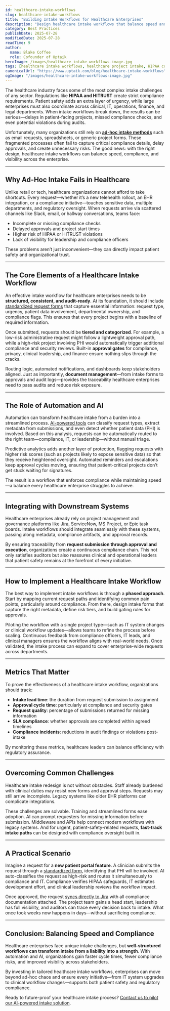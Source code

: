 ```yaml
---
id: healthcare-intake-workflows
slug: healthcare-intake-workflows
title: "Building Intake Workflows for Healthcare Enterprises"
description: "Design healthcare intake workflows that balance speed and compliance. Best practices for HIPAA, HITRUST, and enterprise project intake automation."
category: Best Practices
publishDate: 2025-07-28
modifiedDate: 2025-07-28
readTime: 9
author:
  name: Blake Coffee
  role: Cofounder of Uptaik
heroImage: /images/healthcare-intake-workflows-image.jpg
tags: [healthcare intake workflows, healthcare project intake, HIPAA compliance, HITRUST, EHR integration, healthcare IT projects, patient safety, workflow automation, AI intake automation, healthcare compliance]
canonicalUrl: "https://www.uptaik.com/blog/healthcare-intake-workflows"
ogImage: "/images/healthcare-intake-workflows-image.jpg"
---
```


The healthcare industry faces some of the most complex intake challenges of any sector. Regulations like **HIPAA and HITRUST** create strict compliance requirements. Patient safety adds an extra layer of urgency, while large enterprises must also coordinate across clinical, IT, operations, finance, and legal departments. When intake workflows break down, the results can be serious—delays in patient-facing projects, missed compliance checks, and even potential violations during audits.  

Unfortunately, many organizations still rely on [**ad-hoc intake methods**](/blog/ai-driven-pipelines) such as email requests, spreadsheets, or generic project forms. These fragmented processes often fail to capture critical compliance details, delay approvals, and create unnecessary risks. The good news: with the right design, healthcare intake workflows can balance speed, compliance, and visibility across the enterprise.  

---

## Why Ad-Hoc Intake Fails in Healthcare

Unlike retail or tech, healthcare organizations cannot afford to take shortcuts. Every request—whether it’s a new telehealth rollout, an EHR integration, or a compliance initiative—touches sensitive data, multiple departments, and regulatory oversight. When requests arrive via scattered channels like Slack, email, or hallway conversations, teams face:  

- Incomplete or missing compliance checks  
- Delayed approvals and project start times  
- Higher risk of HIPAA or HITRUST violations  
- Lack of visibility for leadership and compliance officers  

These problems aren’t just inconvenient—they can directly impact patient safety and organizational trust.  

---

## The Core Elements of a Healthcare Intake Workflow

An effective intake workflow for healthcare enterprises needs to be **structured, consistent, and audit-ready**. At its foundation, it should include [standardized request forms](/blog/effective-brief-writing) that capture essential information: request type, urgency, patient data involvement, departmental ownership, and compliance flags. This ensures that every project begins with a baseline of required information.  

Once submitted, requests should be **tiered and categorized**. For example, a low-risk administrative request might follow a lightweight approval path, while a high-risk project involving PHI would automatically trigger additional compliance and security reviews. Built-in **approval gates** for compliance, privacy, clinical leadership, and finance ensure nothing slips through the cracks.  

Routing logic, automated notifications, and dashboards keep stakeholders aligned. Just as importantly, **document management**—from intake forms to approvals and audit logs—provides the traceability healthcare enterprises need to pass audits and reduce risk exposure.  

---

## The Role of Automation and AI

Automation can transform healthcare intake from a burden into a streamlined process. [AI-powered tools](/blog/ai-driven-pipelines) can classify request types, extract metadata from submissions, and even detect whether patient data (PHI) is involved. Based on this analysis, requests can be automatically routed to the right team—compliance, IT, or leadership—without manual triage.  

Predictive analytics adds another layer of protection, flagging requests with higher risk scores (such as projects likely to expose sensitive data) so that they receive heightened oversight. Automated reminders and escalations keep approval cycles moving, ensuring that patient-critical projects don’t get stuck waiting for signatures.  

The result is a workflow that enforces compliance while maintaining speed—a balance every healthcare enterprise struggles to achieve.  

---

## Integrating with Downstream Systems

Healthcare enterprises already rely on project management and governance platforms like [Jira](/blog/jira-automation), ServiceNow, MS Project, or Epic task boards. Intake workflows should integrate seamlessly with these systems, passing along metadata, compliance artifacts, and approval records.  

By ensuring traceability from **request submission through approval and execution**, organizations create a continuous compliance chain. This not only satisfies auditors but also reassures clinical and operational leaders that patient safety remains at the forefront of every initiative.  

---

## How to Implement a Healthcare Intake Workflow

The best way to implement intake workflows is through a **phased approach**. Start by mapping current request paths and identifying common pain points, particularly around compliance. From there, design intake forms that capture the right metadata, define risk tiers, and build gating rules for approvals.  

Piloting the workflow with a single project type—such as IT system changes or clinical workflow updates—allows teams to refine the process before scaling. Continuous feedback from compliance officers, IT leads, and clinical managers ensures the workflow aligns with real-world needs. Once validated, the intake process can expand to cover enterprise-wide requests across departments.  

---

## Metrics That Matter

To prove the effectiveness of a healthcare intake workflow, organizations should track:  

- **Intake lead time**: the duration from request submission to assignment  
- **Approval cycle time**: particularly at compliance and security gates  
- **Request quality**: percentage of submissions returned for missing information  
- **SLA compliance**: whether approvals are completed within agreed timelines  
- **Compliance incidents**: reductions in audit findings or violations post-intake  

By monitoring these metrics, healthcare leaders can balance efficiency with regulatory assurance.  

---

## Overcoming Common Challenges

Healthcare intake redesign is not without obstacles. Staff already burdened with clinical duties may resist new forms and approval steps. Requests may still arrive incomplete. Legacy systems like older EHR platforms can complicate integrations.  

These challenges are solvable. Training and streamlined forms ease adoption. AI can prompt requesters for missing information before submission. Middleware and APIs help connect modern workflows with legacy systems. And for urgent, patient-safety-related requests, **fast-track intake paths** can be designed with compliance oversight built in.  

---

## A Practical Scenario

Imagine a request for a **new patient portal feature**. A clinician submits the request through a [standardized form](/blog/effective-brief-writing), identifying that PHI will be involved. AI auto-classifies the request as high-risk and routes it simultaneously to compliance and IT. Compliance verifies HIPAA safeguards, IT estimates development effort, and clinical leadership reviews the workflow impact.  

Once approved, the request [syncs directly to Jira](/blog/jira-automation) with all compliance documentation attached. The project team gains a head start, leadership has full visibility, and auditors can trace every decision back to intake. What once took weeks now happens in days—without sacrificing compliance.  

---

## Conclusion: Balancing Speed and Compliance

Healthcare enterprises face unique intake challenges, but **well-structured workflows can transform intake from a liability into a strength**. With automation and AI, organizations gain faster cycle times, fewer compliance risks, and improved visibility across stakeholders.  

By investing in tailored healthcare intake workflows, enterprises can move beyond ad-hoc chaos and ensure every initiative—from IT system upgrades to clinical workflow changes—supports both patient safety and regulatory compliance.  

Ready to future-proof your healthcare intake process? [Contact us to pilot our AI-powered intake solution](https://yourdomain.com/contact).  
